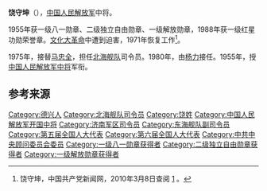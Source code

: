 {{noteTA
|1=zh-hans:蒋介石;zh-hk:蒋介石;zh-tw:蒋中正;
|2=zh-hans:斯大林;zh-hk:史太林;zh-tw:史達林;
|3=zh-cn:朝鲜战争; zh-sg:韩战; zh-tw:韓戰; zh-hk:韓戰;}}
{{Infobox_officeholder
| name = 饶守坤
| image name = Rao Shoukun.jpg
| width = 200
| now = 
| period = 
| Sex =
| different name =
| party = {{中国共产党}}
| nationality = {{PRC}}
| Native place =
| date of birth = 1915年9月30日
| place of birth = {{ROC-1912}}[[江西省|江西省]][[德兴县|德兴县]]梅溪畈村
| date of death = {{death date and age|2006|9|14|1915|9|30}}
| place of death = {{PRC}}[[济南|济南]]
| religion = [[共产主义|共产主义]]
| spouse = 
| relatives = 
| educate = 
* 少年时期无
| past =
* 红10军任排长、连长、营长
* 闽北独立师2团6连连长、2团团长，闽东北军分区司令员
* 新四军第3支队5团团长、教导总队大队长。
* [[新四军江北指挥部|新四军江北指挥部]]特务营长、教导员，新四军第5支队8团副团长、15团团长。
* 1942年12月起，新四军2师13团团长、淮南军区路西分区副司令员兼参谋长。
* 苏中军区独立旅副旅长、旅长
* 华东野战军第6纵队18师师长，先遣纵队副司令员兼第7支队司令员和政治委员
* 第三野战军30军副军长。
* 华东军区海军第7舰队、吴淞要塞区、淞沪基地司令员。
* 1958年10月，海军东海舰队副司令员。
* 1971年，国防部[[第七研究院|第七研究院]]院长，组织领导研制海军舰艇装备。
* 1975年8月-1980年1月，海军北海舰队司令员。
* 1980～1985年，济南军区司令员。
| work =
}}
 
'''饶守坤'''（{{bd|1915年|9月30日|2006年|9月14日}}），[[中国人民解放军|中国人民解放军]]中将。

1955年获一级八一勋章、二级独立自由勋章、一级解放勋章，1988年获一级红星功勋荣誉章。[[文化大革命|文化大革命]]中遭到迫害，1971年恢复工作<ref name="官方">饶守坤，中国共产党新闻网，2010年3月8日查阅 [http://dangshi.people.com.cn/GB/165617/165618/166491/167908/9975034.html] {{Wayback|url=http://dangshi.people.com.cn/GB/165617/165618/166491/167908/9975034.html |date=20160304092417 }}。</ref>。

1975年，接替[[马忠全|马忠全]]，担任[[北海舰队|北海舰队]]司令员。1980年，由[[杨力|杨力]]接任。1955年，授[[中国人民解放军中将|中国人民解放军中将]]军衔。

== 参考来源 ==
{{reflist}}

{{start box}}
{{s-mil}}
{{succession box|[[曾思玉|曾思玉]]|[[李九龙|李九龙]]|[[中国人民解放军|中国人民解放军]][[济南军区|济南军区]]司令员|1980年1月-1985年6月}}
{{succession box|[[马忠全|马忠全]]|[[杨力|杨力]]|[[中国人民解放军|中国人民解放军]][[北海舰队|北海舰队]]司令员|1975年8月-1980年1月}}
{{end box}}

{{中国军事人物小作品}}
{{中國人民解放軍開國中將}}

[[Category:德兴人|Category:德兴人]]
[[Category:北海舰队司令员|Category:北海舰队司令员]]
[[Category:饶姓|Category:饶姓]]
[[Category:中国人民解放军开国中将|Category:中国人民解放军开国中将]]
[[Category:济南军区司令员|Category:济南军区司令员]]
[[Category:东海舰队副司令员|Category:东海舰队副司令员]]
[[Category:第五届全国人大代表|Category:第五届全国人大代表]]
[[Category:第六届全国人大代表|Category:第六届全国人大代表]]
[[Category:中共中央顾问委员会委员|Category:中共中央顾问委员会委员]]
[[Category:一级八一勋章获得者|Category:一级八一勋章获得者]]
[[Category:二级独立自由勋章获得者|Category:二级独立自由勋章获得者]]
[[Category:一级解放勋章获得者|Category:一级解放勋章获得者]]